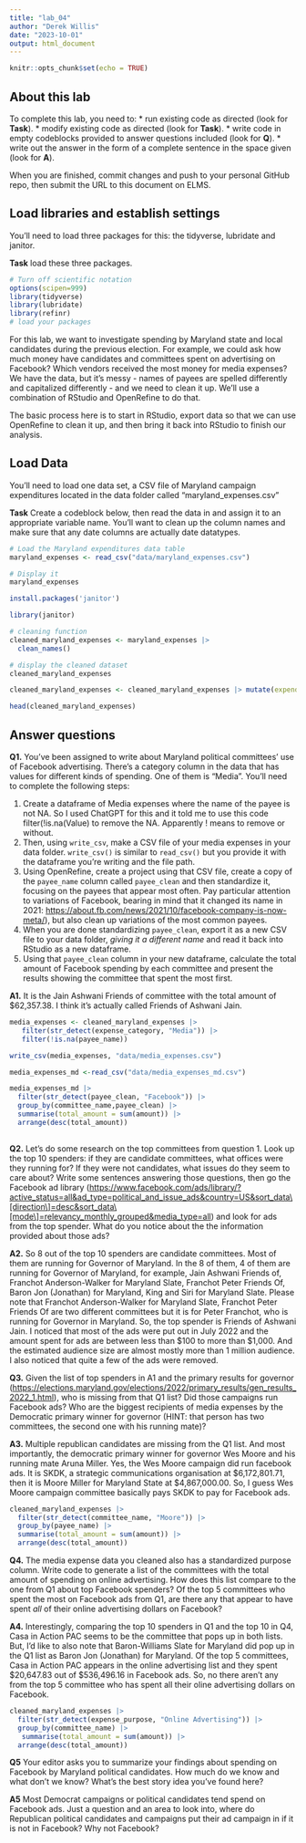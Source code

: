 ```yaml
---
title: "lab_04"
author: "Derek Willis"
date: "2023-10-01"
output: html_document
---
```


```r
knitr::opts_chunk$set(echo = TRUE)
```

## About this lab

To complete this lab, you need to: \* run existing code as directed (look for **Task**). \* modify existing code as directed (look for **Task**). \* write code in empty codeblocks provided to answer questions included (look for **Q**). \* write out the answer in the form of a complete sentence in the space given (look for **A**).

When you are finished, commit changes and push to your personal GitHub repo, then submit the URL to this document on ELMS.

## Load libraries and establish settings

You'll need to load three packages for this: the tidyverse, lubridate and janitor.

**Task** load these three packages.

```r
# Turn off scientific notation
options(scipen=999)
library(tidyverse)
library(lubridate)
library(refinr)
# load your packages

```

For this lab, we want to investigate spending by Maryland state and local candidates during the previous election. For example, we could ask how much money have candidates and committees spent on advertising on Facebook? Which vendors received the most money for media expenses? We have the data, but it's messy - names of payees are spelled differently and capitalized differently - and we need to clean it up. We'll use a combination of RStudio and OpenRefine to do that.

The basic process here is to start in RStudio, export data so that we can use OpenRefine to clean it up, and then bring it back into RStudio to finish our analysis.

## Load Data

You'll need to load one data set, a CSV file of Maryland campaign expenditures located in the data folder called "maryland_expenses.csv"

**Task** Create a codeblock below, then read the data in and assign it to an appropriate variable name. You'll want to clean up the column names and make sure that any date columns are actually date datatypes.

```r
# Load the Maryland expenditures data table
maryland_expenses <- read_csv("data/maryland_expenses.csv")

# Display it
maryland_expenses

install.packages('janitor')

library(janitor)

# cleaning function
cleaned_maryland_expenses <- maryland_expenses |>
  clean_names()

# display the cleaned dataset
cleaned_maryland_expenses

cleaned_maryland_expenses <- cleaned_maryland_expenses |> mutate(expenditure_date=mdy(expenditure_date))

head(cleaned_maryland_expenses)
```

## Answer questions

**Q1.** You've been assigned to write about Maryland political committees' use of Facebook advertising. There's a category column in the data that has values for different kinds of spending. One of them is "Media". You'll need to complete the following steps:

   1. Create a dataframe of Media expenses where the name of the payee is not NA. 
   So I used ChatGPT for this and it told me to use this code filter(!is.na(Value) to remove the NA. Apparently ! means to remove or without.
   2. Then, using `write_csv`, make a CSV file of your media expenses in your data folder. `write_csv()` is similar to `read_csv()` but you provide it with the dataframe you're writing and the file path.
   3. Using OpenRefine, create a project using that CSV file, create a copy of the `payee_name` column called `payee_clean` and then standardize it, focusing on the payees that appear most often. Pay particular attention to variations of Facebook, bearing in mind that it changed its name in 2021: <https://about.fb.com/news/2021/10/facebook-company-is-now-meta/>), but also clean up variations of the most common payees.
   4. When you are done standardizing `payee_clean`, export it as a new CSV file to your data folder, *giving it a different name* and read it back into RStudio as a new dataframe.
   5. Using that `payee_clean` column in your new dataframe, calculate the total amount of Facebook spending by each committee and present the results showing the committee that spent the most first.

**A1.** It is the Jain Ashwani Friends of committee with the total amount of $62,357.38. I think it's actually called Friends of Ashwani Jain.

```r
media_expenses <- cleaned_maryland_expenses |> 
   filter(str_detect(expense_category, "Media")) |> 
   filter(!is.na(payee_name))

write_csv(media_expenses, "data/media_expenses.csv")

media_expenses_md <-read_csv("data/media_expenses_md.csv") 

media_expenses_md |> 
  filter(str_detect(payee_clean, "Facebook")) |> 
  group_by(committee_name,payee_clean) |> 
  summarise(total_amount = sum(amount)) |>
  arrange(desc(total_amount))
   
```

**Q2.** Let's do some research on the top committees from question 1. Look up the top 10 spenders: if they are candidate committees, what offices were they running for? If they were not candidates, what issues do they seem to care about? Write some sentences answering those questions, then go the Facebook ad library ([https://www.facebook.com/ads/library/?active_status=all&ad_type=political_and_issue_ads&country=US&sort_data\\[direction\\]=desc&sort_data\\[mode\\]=relevancy_monthly_grouped&media_type=all](https://www.facebook.com/ads/library/?active_status=all&ad_type=political_and_issue_ads&country=US&sort_data\%5Bdirection\%5D=desc&sort_data\%5Bmode\%5D=relevancy_monthly_grouped&media_type=all){.uri}) and look for ads from the top spender. What do you notice about the the information provided about those ads?

**A2.** So 8 out of the top 10 spenders are candidate committees. Most of them are running for Governor of Maryland. In the 8 of them, 4 of them are running for Governor of Maryland, for example, Jain Ashwani Friends of, Franchot Anderson-Walker for Maryland Slate, Franchot Peter Friends Of, Baron Jon (Jonathan) for Maryland, King and Siri for Maryland Slate. Please note that  Franchot Anderson-Walker for Maryland Slate, Franchot Peter Friends Of are two different committees but it is for Peter Franchot, who is running for Governor in Maryland. So, the top spender is Friends of Ashwani Jain. I noticed that most of the ads were put out in July 2022 and the amount spent for ads are between less than $100 to more than $1,000. And the estimated audience size are almost mostly more than 1 million audience. I also noticed that quite a few of the ads were removed.

**Q3.** Given the list of top spenders in A1 and the primary results for governor (<https://elections.maryland.gov/elections/2022/primary_results/gen_results_2022_1.html>), who is missing from that Q1 list? Did those campaigns run Facebook ads? Who are the biggest recipients of media expenses by the Democratic primary winner for governor (HINT: that person has two committees, the second one with his running mate)?

**A3.** Multiple republican candidates are missing from the Q1 list. And most importantly, the democratic primary winner for governor Wes Moore and his running mate Aruna Miller. Yes, the Wes Moore campaign did run facebook ads. It is SKDK, a strategic communications organisation at $6,172,801.71, then it is Moore Miller for Maryland State at $4,867,000.00. So, I guess Wes Moore campaign committee basically pays SKDK to pay for Facebook ads.

```r
cleaned_maryland_expenses |> 
  filter(str_detect(committee_name, "Moore")) |> 
  group_by(payee_name) |> 
  summarise(total_amount = sum(amount)) |>
  arrange(desc(total_amount))
```

**Q4.** The media expense data you cleaned also has a standardized purpose column. Write code to generate a list of the committees with the total amount of spending on online advertising. How does this list compare to the one from Q1 about top Facebook spenders? Of the top 5 committees who spent the most on Facebook ads from Q1, are there any that appear to have spent *all* of their online advertising dollars on Facebook?

**A4.** Interestingly, comparing the top 10 spenders in Q1 and the top 10 in Q4, Casa in Action PAC seems to be the committee that pops up in both lists. But, I'd like to also note that Baron-Williams Slate for Maryland did pop up in the Q1 list as Baron Jon (Jonathan) for Maryland. Of the top 5 committees, Casa in Action PAC appears in the online advertising list and they spent $20,647.83 out of $536,496.16 in Facebook ads. So, no there aren't any from the top 5 committee who has spent all their oline advertising dollars on Facebook.

```r
cleaned_maryland_expenses |> 
  filter(str_detect(expense_purpose, "Online Advertising")) |> 
  group_by(committee_name) |> 
   summarise(total_amount = sum(amount)) |>
  arrange(desc(total_amount))
```

**Q5** Your editor asks you to summarize your findings about spending on Facebook by Maryland political candidates. How much do we know and what don't we know? What's the best story idea you've found here?

**A5** Most Democrat campaigns or political candidates tend spend on Facebook ads. Just a question and an area to look into, where do Republican political candidates and campaigns put their ad campaign in if it is not in Facebook? Why not Facebook?
